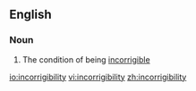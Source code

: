 ==English==

===Noun===
{{en-noun|-}}

# The condition of being [[incorrigible]]

[[io:incorrigibility]]
[[vi:incorrigibility]]
[[zh:incorrigibility]]
